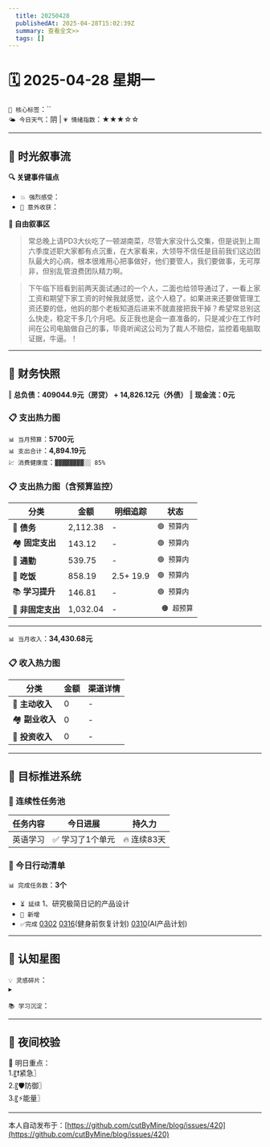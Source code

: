 ```yaml
---
  title: 20250428
  publishedAt: 2025-04-28T15:02:39Z
  summary: 查看全文>>
  tags: []
---
```


# 🗓️ 2025-04-28 星期一
`🔑 核心标签`：``  
`🌤️ 今日天气`：阴 | `💗 情绪指数`：★★★☆☆  

---


## 🌊 **时光叙事流**
**🔍 关键事件锚点**  
- `💥 强烈感受`：              
- `🎉 意外收获`：      

**📖 自由叙事区**  
> 常总晚上请PD3大伙吃了一顿湖南菜，尽管大家没什么交集，但是说到上周六季度述职大家都有点沉重，在大家看来，大领导不信任是目前我们这边团队最大的心病，根本很难用心把事做好，他们要管人，我们要做事，无可厚非，但别乱管浪费团队精力啊。

> 下午临下班看到前两天面试通过的一个人，二面也给领导通过了，一看上家工资和期望下家工资的时候我就感觉，这个人稳了。如果进来还要做管理工资还要的低，他妈的那个老板知道后进来不就直接把我干掉？希望常总别这么快走，稳定干多几个月吧。反正我也是会一直准备的，只是减少在工作时间在公司电脑做自己的事，毕竟听闻这公司为了裁人不赔偿，监控着电脑取证据，牛逼。！

---

## 💸 **财务快照**
‖ **总负债：409044.9元（房贷） + 14,826.12元（外债）**
‖ **现金流：0元**

### 📋 支出热力图

`📊 当月预算`：**5700元**  
`📊 支出合计`：**4,894.19元**  
`💹 消费健康度`：`▓▓▓▓▓▓▓▓░░ 85%`  
### 📋 支出热力图（含预算监控）
| 分类         | 金额    | 明细追踪                  | 状态           |
|--------------|---------|---------------------------|----------------|
| 🏦 **债务**    | 2,112.38   | -    | `🟢 预算内`   |
| 🏘️ **固定支出** | 143.12     |  -  | `🟢 预算内`     |
| 🚌 **通勤**     | 539.75     | -      | `🟢 预算内`     |
| 🍜 **吃饭**     |  858.19   | 2.5+ 19.9  | `🟢 预算内`   |
| 📚 **学习提升** | 146.81      | -       | `🟢 预算内`     |
| 🎲 **非固定支出** | 1,032.04     | -   | ` 🟠 超预算`  |
---

`📊 当月收入`：**34,430.68元**  

### 📋 收入热力图
| 分类         | 金额    | 渠道详情             |
|--------------|---------|-------------------------|
| 🏦 **主动收入**  | 0                | -        |
| 🏘️ **副业收入**  | 0                | -        |
| 🚌 **投资收入**  | 0                | -        |



---

## 🎯 **目标推进系统**

### 🔄 连续性任务池
| 任务内容                | 今日进展          | 持久力     |
|-------------------------|-------------------|------------|
| 英语学习         | ✅ 学习了1个单元 | 🔥 连续83天  |



### 📌 今日行动清单

`📊 完成任务数`：**3个**  
- `⏳ 延续` 1、研究极简日记的产品设计             
- `🚩 新增`   
- `✅完成` [0302](note://WEB9685e40ae7a6464db1196641a1ffd0ee)   [0316](note://WEBc1fcc89ec3e741538b703e8017b38c9f)(健身前恢复计划)  [0310](note://WEBfc89f9187c014fbe9fab88e2d09b4bde)(AI产品计划)


---

## 🌌 **认知星图**
`💡 灵感碎片`：  
▸ 


`📚 学习沉淀`：  
>    

---

## 🌃 夜间校验

🚀 明日重点：  
1.〖❗紧急〗  
2.〖🛡️防御〗  
3.〖⚡能量〗

---
本人自动发布于：[https://github.com/cutByMine/blog/issues/420](https://github.com/cutByMine/blog/issues/420)
